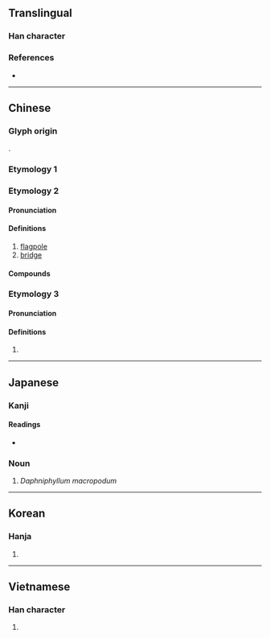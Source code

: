 {{also|槓}}
{{character info}}
==Translingual==

===Han character===
{{Han char|rn=75|rad=木|as=03|sn=7|four=41910|canj=DM,XDM|ids=⿰木工}}

===References===
* {{Han ref|kx=0512.130|dkj=14481|dj=0898.030|hdz=21157.010|uh=6760|ud=26464|bh=A7FE|bd=43006}}

----

==Chinese==
{{zh-forms}}

===Glyph origin===
{{Han etym}}
{{Han compound|木|工|ls=psc|c1=s|c2=p|t1=tree}}.

===Etymology 1===
{{zh-see|槓|sv}}

===Etymology 2===

====Pronunciation====
{{zh-pron
|m=gāng
|c=gong1
|mc=y
|oc=y
|ma=
|cat=n
}}

====Definitions====
{{zh-hanzi}}

# [[flagpole]]
# [[bridge]]

====Compounds====
{{zh-der|徒杠|杠轂|杠人|杠梁}}

===Etymology 3===

====Pronunciation====
{{zh-pron
|m=gōng
|cat=pn
}}

====Definitions====
{{zh-hanzi}}

# {{zh-only|杠里}}

----

==Japanese==

===Kanji===
{{ja-kanji|grade=|rs=木03}}

====Readings====
* {{ja-readings|on=[[こう]] (kō)|kun=[[てこ]] (teko)}}

===Noun===
{{ja-noun|ゆずりは|ユズリハ}}

# {{ja-def|ユズリハ}} {{lb|ja|rare|sort=ゆずりは}} ''Daphniphyllum macropodum''

----

==Korean==

===Hanja===
{{ko-hanja|hangeul=강|eumhun=|rv=gang|mr=kang|y=kang}}

# {{rfdef|ko|sort=木03}}

----

==Vietnamese==

===Han character===
{{vi-hantu|[[gông]], [[giang]]|rs=木03}}

# {{rfdef|vi|sort=木03}}
